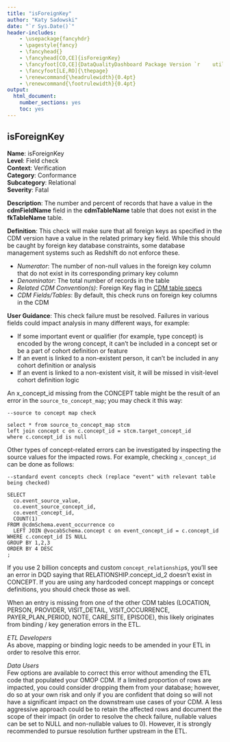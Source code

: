 ```yaml
---
title: "isForeignKey"
author: "Katy Sadowski"
date: "`r Sys.Date()`"
header-includes:
    - \usepackage{fancyhdr}
    - \pagestyle{fancy}
    - \fancyhead{}
    - \fancyhead[CO,CE]{isForeignKey}
    - \fancyfoot[CO,CE]{DataQualityDashboard Package Version `r    utils::packageVersion("DataQualityDashboard")`}
    - \fancyfoot[LE,RO]{\thepage}
    - \renewcommand{\headrulewidth}{0.4pt}
    - \renewcommand{\footrulewidth}{0.4pt}
output:
  html_document:
    number_sections: yes
    toc: yes
---
```


## isForeignKey

**Name**: isForeignKey
<br>**Level**: Field check
<br>**Context**: Verification
<br>**Category**: Conformance
<br>**Subcategory**: Relational
<br>**Severity**: Fatal

**Description**: The number and percent of records that have a value in the **cdmFieldName** field in the **cdmTableName** table that does not exist in the **fkTableName** table. 

**Definition**: This check will make sure that all foreign keys as specified in the CDM version have a value in the related primary key field.  While this should be caught by foreign key database constraints, some database management systems such as Redshift do not enforce these.

- *Numerator*: The number of non-null values in the foreign key column that do not exist in its corresponding primary key column 
- *Denominator*: The total number of records in the table
- *Related CDM Convention(s)*: Foreign Key flag in [CDM table specs](https://ohdsi.github.io/CommonDataModel/index.html)
- *CDM Fields/Tables*: By default, this check runs on foreign key columns in the CDM

**User Guidance**: This check failure must be resolved. Failures in various fields could impact analysis in many different ways, for example:

- If some important event or qualifier (for example, type concept) is encoded by the wrong concept, it can’t be included in a concept set or be a part of cohort definition or feature
- If an event is linked to a non-existent person, it can’t be included in any cohort definition or analysis
- If an event is linked to a non-existent visit, it will be missed in visit-level cohort definition logic

An x_concept_id missing from the CONCEPT table might be the result of an error in the `source_to_concept_map`; you may check it this way:  

```
--source to concept map check 

select * from source_to_concept_map stcm  
left join concept c on c.concept_id = stcm.target_concept_id  
where c.concept_id is null 
```

Other types of concept-related errors can be investigated by inspecting the source values for the impacted rows. For example, checking `x_concept_id` can be done as follows:

```
--standard event concepts check (replace "event" with relevant table being checked)

SELECT 
  co.event_source_value, 
  co.event_source_concept_id, 
  co.event_concept_id, 
  COUNT(1) 
FROM @cdmSchema.event_occurrence co  
  LEFT JOIN @vocabSchema.concept c on event_concept_id = c.concept_id  
WHERE c.concept_id IS NULL
GROUP BY 1,2,3  
ORDER BY 4 DESC 
; 
```

If you use 2 billion concepts and custom `concept_relationship`s, you’ll see an error in DQD saying that RELATIONSHIP.concept_id_2 doesn’t exist in CONCEPT. If you are using any hardcoded concept mappings or concept definitions, you should check those as well. 

When an entry is missing from one of the other CDM tables (LOCATION, PERSON, PROVIDER, VISIT_DETAIL, VISIT_OCCURRENCE, PAYER_PLAN_PERIOD, NOTE, CARE_SITE, EPISODE), this likely originates from binding / key generation errors in the ETL.

*ETL Developers*\
As above, mapping or binding logic needs to be amended in your ETL in order to resolve this error.

*Data Users*\
Few options are available to correct this error without amending the ETL code that populated your OMOP CDM. If a limited proportion of rows are impacted, you could consider dropping them from your database; however, do so at your own risk and only if you are confident that doing so will not have a significant impact on the downstream use cases of your CDM. A less aggressive approach could be to retain the affected rows and document the scope of their impact (in order to resolve the check failure, nullable values can be set to NULL and non-nullable values to 0). However, it is strongly recommended to pursue resolution further upstream in the ETL.
